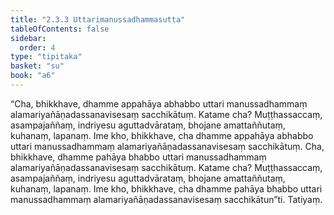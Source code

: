 ```yaml
---
title: "2.3.3 Uttarimanussadhammasutta"
tableOfContents: false
sidebar:
  order: 4
type: "tipitaka"
basket: "su"
book: "a6"
---
```



<DynamicBreadcrumb />

<Division number="77" book="a6" bookNo="16" page="375">

<Paragraph number="659" book="a6">
“Cha, bhikkhave, dhamme appahāya abhabbo uttari manussadhammaṃ alamariyañāṇadassanavisesaṃ sacchikātuṃ. Katame cha? Muṭṭhassaccaṃ, asampajaññaṃ, indriyesu aguttadvārataṃ, bhojane amattaññutaṃ, kuhanaṃ, lapanaṃ. Ime kho, bhikkhave, cha dhamme appahāya abhabbo uttari manussadhammaṃ alamariyañāṇadassanavisesaṃ sacchikātuṃ.
</Paragraph>

<Paragraph number="660" book="a6">
Cha, bhikkhave, dhamme pahāya bhabbo uttari manussadhammaṃ alamariyañāṇadassanavisesaṃ sacchikātuṃ. Katame cha? Muṭṭhassaccaṃ, asampajaññaṃ, indriyesu aguttadvārataṃ, bhojane amattaññutaṃ, kuhanaṃ, lapanaṃ. Ime kho, bhikkhave, cha dhamme pahāya bhabbo uttari manussadhammaṃ alamariyañāṇadassanavisesaṃ sacchikātun”ti.

</Paragraph>
</Division>

<Paragraph number="661" type="center" book="a6">
Tatiyaṃ.
</Paragraph>